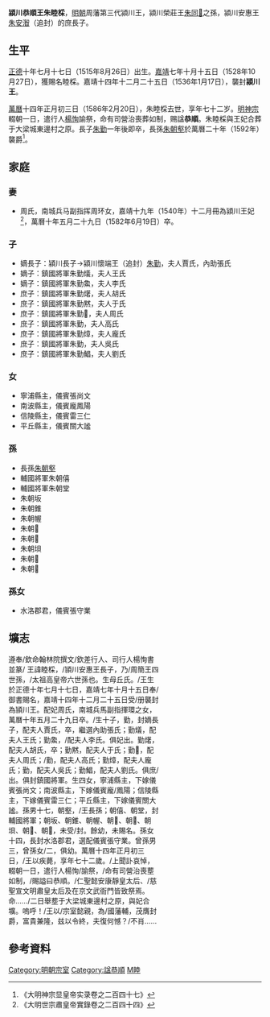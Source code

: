 {{CJK-New-Char|29EB0|243F8|307B1|24364|27F0B|20AF3|212F9|21285}}
{{未收錄漢字|{{缺字||42||13px}}、{{缺字||43||13px}}、{{缺字||44||13px}}|?}}
'''潁川恭順王朱睦棌'''{{BD|1515年|8月26日|1586年|2月20日|catIdx=Z朱}}，[[明朝|明朝]]周藩第三代潁川王，潁川榮莊王[[朱同𨭖|朱同𨭖]]之孫，潁川安惠王[[朱安潪|朱安潪]]（追封）的庶長子。

==生平==
[[正德_(明朝)|正德]]十年七月十七日（1515年8月26日）出生。[[嘉靖|嘉靖]]七年十月十五日（1528年10月27日），獲賜名睦棌。嘉靖十四年十二月二十五日（1536年1月17日），襲封'''潁川王'''。

[[萬曆|萬曆]]十四年正月初三日（1586年2月20日），朱睦棌去世，享年七十二岁。[[明神宗|明神宗]]輟朝一日，遣行人[[楊恂|楊恂]]諭祭，命有司營治喪葬如制，赐諡'''恭順'''。朱睦棌與王妃合葬于大梁城東邊村之原。長子[[朱勤⿰木⿱勿火|朱勤]]{{缺字||42}}一年後即卒，長孫[[朱朝壑|朱朝壑]]於萬曆二十年（1592年）襲爵<ref>《大明神宗显皇帝实录卷之二百四十七》</ref>。

==家庭==
===妻===
*周氏，南城兵马副指挥周环女，嘉靖十九年（1540年）十二月冊為潁川王妃<ref>《大明世宗肅皇帝實錄卷之二百四十四》</ref>，萬曆十年五月二十九日（1582年6月19日）卒。

===子===
*嫡長子：潁川長子→潁川懷端王（追封）[[朱勤⿰木⿱勿火|朱勤]]{{缺字||42}}，夫人賈氏，內助張氏
*嫡子：鎮國將軍朱勤燨，夫人王氏
*嫡子：鎮國將軍朱勤𩺰，夫人李氏
*庶子：鎮國將軍朱勤𤏸，夫人胡氏
*庶子：鎮國將軍朱勤黙，夫人于氏
*庶子：鎮國將軍朱勤𰞱，夫人周氏
*庶子：鎮國將軍朱勤{{缺字||43}}，夫人高氏
*庶子：鎮國將軍朱勤𤍤，夫人龐氏
*庶子：鎮國將軍朱勤{{缺字||44}}，夫人吳氏
*庶子：鎮國將軍朱勤鯧，夫人劉氏

===女===
*寧浦縣主，儀賓張尚文
*南波縣主，儀賓龐鳳陽
*信陵縣主，儀賓雷三仁
*平丘縣主，儀賓關大謐

===孫===
*長孫[[朱朝壑|朱朝壑]]
*輔國將軍朱朝僖
*輔國將軍朱朝堂
*朱朝坂
*朱朝錐
*朱朝幄
*朱朝𧼋
*朱朝𠫳
*朱朝垻
*朱朝𡋹
*朱朝𡊅

===孫女===
*水洛郡君，儀賓張守業

==壙志==
<div class="NavFrame" style="text-align: left; width:60%">
{{HideH|大明敕撰周藩頴川恭順王合塟壙志文}}
遵奉/欽命翰林院撰文/欽差行人、司行人楊恂書並篆/
王諱睦棌，/頴川安惠王長子，乃/周簡王四世孫，/太祖高皇帝六世孫也。生母丘氏。/王生於正德十年七月十七日，嘉靖七年十月十五日奉/御書賜名，嘉靖十四年十二月二十五日受/册襲封為頴川王。配妃周氏，南城兵馬副指揮環之女，萬曆十年五月二十九日卒。/生十子，勤{{缺字||42}}，封嫡長子，配夫人賈氏，卒，繼選內助張氏；勤燨，配夫人王氏；勤𩺰，/配夫人李氏。俱妃出。勤𤏸，配夫人胡氏，卒；勤黙，配夫人于氏；勤𰞱，配夫人周氏；/勤{{缺字||43}}，配夫人高氏；勤𤍤，配夫人龐氏；勤{{缺字||44}}，配夫人吳氏；勤鯧，配夫人劉氏。俱庶/出。俱封鎮國將軍。生四女，寧浦縣主，下嫁儀賓張尚文；南波縣主，下嫁儀賓龐/鳳陽；信陵縣主，下嫁儀賓雷三仁；平丘縣主，下嫁儀賓關大謐。孫男十七，朝壑，/王長孫；朝僖、朝堂，封輔國將軍；朝坂、朝錐、朝幄、朝𧼋、朝𠫳、朝垻、朝𡋹、朝𡊅，未受/封。餘幼，未賜名。孫女十四，長封水洛郡君，選配儀賓張守業。曾孫男三，曾孫女/二，俱幼。萬曆十四年正月初三日，/王以疾薨，享年七十二歲。/上聞訃哀悼，輟朝一日，遣行人楊恂/諭祭，/命有司營治喪塟如制，/賜謚曰恭順。/仁聖懿安康靜皇太后、/慈聖宣文明肅皇太后及在京文武衙門皆致祭焉。命……/二日舉塟于大梁城東邊村之原，與妃合壙。嗚呼！/王以/宗室懿親，為/國藩輔，茂膺封爵，富貴兼隆，兹以令終，夫復何憾？/不肖……
{{HideF}}
</div>

==參考資料==
{{reflist|2}}

{{s-start}}
{{s-bef|before=祖榮莊王[[朱同𨭖|朱同𨭖]]}}
{{s-ttl|title=[[明朝藩王列表_(周王系)#潁川國|明潁川國國王]]|years=1535年－1586年}}
{{s-aft|after=孫[[朱朝壑|朱朝壑]]}}
{{end}}

[[Category:明朝宗室|Category:明朝宗室]]
[[Category:諡恭順|Category:諡恭順]]
[[Category:朱姓|M睦]]